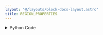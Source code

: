 ```yaml
---
layout: "@/layouts/block-docs-layout.astro"
title: REGION_PROPERTIES
---
```



<PythonDocsDisplay docstring={docstring} />
<AppDisplay app={app} blockName="REGION_PROPERTIES" client:visible />

<details>
<summary>Python Code</summary>
```python
from flojoy import flojoy, Plotly, Image, Grayscale, Matrix
import plotly.express as px
import plotly.graph_objects as go
from skimage.draw import ellipse
from skimage.measure import label, regionprops, find_contours
from skimage.transform import rotate
import re
import numpy as np
from typing import Optional
import math
from nodes.VISUALIZERS.template import plot_layout
from PIL import Image as PILImage


@flojoy(deps={"scikit-image": "0.21.0"}, node_type="VISUALIZERS")
def REGION_PROPERTIES(default: Optional[Image | Grayscale | Matrix] = None) -> Plotly:
    """The image processing REGION_PROPERTIES node is a stand-alone visualizer for analyzing an input array of data.

    There are multiple input 'DataContainer' types for which
    this function is applicable: 'Image', 'Grayscale', or 'Matrix'.

    Often in image analysis, it is necessary to determine subvolumes / subregions
    inside a given image, whether for object count (e.g. the counting of
    cells on a glass plate), or object dimensional analysis (determining coutours of
    a region, centroid of a region relative to the pixel coordinate origin of the image,
    determining the semi-major or -minor axes of a region, etc.). This functionality
    is entirely provided by this node in a two-step process:

    - First, the regions of the INTEGER image are identified and labelled.
    - Second, the regions are analyzed.

    The first step is provided by the morphology library of scikit-image's label function,
    while the second is provided by scikit-image's regionprops function.

    After processing, the results of this node are visualized in the main UI,
    where the user can see:
    - The input array / image.
    - The semi-major and semi-minor axes of the contour drawn relative to the contour centroid.
    - The contour centroid.
    - The countour bounding-box.
    - A mouse-hover utility that displays the contour information to the user.

    Parameters
    ----------
    default : Image | Grayscale
        The input node to this function.
        If nothing is supplied, a demo test case is returned to illustrate the functionality of this node.

    Returns
    -------
    fig: Plotly
        A Plotly figure containing the illustrated features as determined by this node.
    """

    if default:
        if isinstance(default, Image):
            r = default.r
            g = default.g
            b = default.b
            a = default.a

            if a is None:
                image = np.stack((r, g, b), axis=2)
            else:
                image = np.stack((r, g, b, a), axis=2)
            image = PILImage.fromarray(image)
            image = np.array(
                image.convert("L"), dtype=np.uint8
            )  # a greyscale image that can be processed
        elif isinstance(default, Grayscale) or isinstance(default, Matrix):
            image = np.array(default.m)  # explicit typing just to be extra safe

    else:
        image = np.zeros((600, 600), dtype=np.uint8)
        rr, cc = ellipse(300, 350, 100, 220)
        image[rr, cc] = 1
        image = rotate(image, angle=15, order=0)
        rr, cc = ellipse(100, 100, 60, 50)
        image[rr, cc] = 1

    # Slight problem. If we're generating a dummy dataset, or if the input is of
    # type `Image`, then there is no problem for the below, since all values will
    # be in range 0-255 (uint8). This is good because the array `rgb_image` below
    # is guaranteed to be able to work and visualize the input array, and the `label`
    # are `regionprops` routines, which only accept integer array inputs, will be fine
    # as well. PROBLEM: if the input type is greyscale or matrix, meaning only a 2D
    # array, we have at no point enforced that the values of these arrays be uint8.
    # Indeed, they may not and in most cases will not be, and can have values within
    # an extreme dynamic range. To fix this, we need a case to explicitly handle greyscale
    # and matrix input data types, both for visualization and for region property analysis.
    original_dtype = str(np.min_scalar_type(image))
    if "int" in original_dtype:  # we are good, and all are integers
        pass
    elif "f" in original_dtype:  # matches 'float' and 'f8' etc
        nbits = int(re.search(r"\d+", str(original_dtype)).group())
        image = image.astype(getattr(np, f"int{nbits}"))
    else:
        raise TypeError(
            "Input array of insufficient data type to pass to the region analysis routines."
        )
    labels = label(image)
    rprops = regionprops(label_image=labels, intensity_image=image)

    rgb_image = np.zeros(
        (*image.shape, 3), dtype=np.uint8
    )  # only generated for plotting
    rgb_image[..., 0] = image * 255  # Red channel
    rgb_image[..., 1] = image * 255  # Green channel
    rgb_image[..., 2] = image * 255  # Blue channel
    layout = plot_layout(title=f"IMAGE with {labels.max()} objects")
    fig = px.imshow(img=rgb_image)
    fig.layout = layout

    properties = [
        "area",
        "eccentricity",
        "perimeter",
        "centroid",
        "orientation",
        "axis_major_length",
        "axis_minor_length",
    ]

    for props in rprops:
        y0, x0 = props.centroid
        orientation = props.orientation
        x1 = x0 + math.cos(orientation) * 0.5 * props.axis_minor_length
        y1 = y0 - math.sin(orientation) * 0.5 * props.axis_minor_length
        x2 = x0 - math.sin(orientation) * 0.5 * props.axis_major_length
        y2 = y0 - math.cos(orientation) * 0.5 * props.axis_major_length

        line_trace1 = go.Scatter(
            x=[x0, x1],
            y=[y0, y1],
            mode="lines",
            line=dict(color="red", width=2.5),
            showlegend=False,
        )
        line_trace2 = go.Scatter(
            x=[x0, x2],
            y=[y0, y2],
            mode="lines",
            line=dict(color="red", width=2.5),
            showlegend=False,
        )
        marker_trace = go.Scatter(
            x=[x0],
            y=[y0],
            mode="markers",
            marker=dict(color="green", size=15),
            showlegend=False,
        )

        fig.add_trace(line_trace1)
        fig.add_trace(line_trace2)
        fig.add_trace(marker_trace)

        minr, minc, maxr, maxc = props.bbox
        bx = [minc, maxc, maxc, minc, minc]
        by = [minr, minr, maxr, maxr, minr]

        bounding_box_trace = go.Scatter(
            x=bx, y=by, mode="lines", line=dict(color="blue", width=2), showlegend=False
        )
        fig.add_trace(bounding_box_trace)

    for index in range(labels.max()):
        label_i = rprops[index].label
        contour = find_contours(labels == label_i, 0.5)[0]
        y, x = contour.T
        hoverinfo = ""
        for prop_name in properties:
            val = getattr(rprops[index], prop_name)
            if type(val) == tuple:
                line = [
                    f" <b>{prop_name}_{idv}: {v:.2f}</b>" for idv, v in enumerate(val)
                ]
                hoverinfo += ",".join(line) + "<br>"
            else:
                hoverinfo += f"<b>{prop_name}: {val:.2f}</b><br>"
        fig.add_trace(
            go.Scatter(
                x=x,
                y=y,
                name=label_i,
                mode="lines",
                fill="toself",
                showlegend=False,
                hovertemplate=hoverinfo,
                hoveron="points+fills",
            )
        )

    fig.update_xaxes(range=[0, image.shape[0]])
    fig.update_yaxes(range=[0, image.shape[1]])
    return Plotly(fig=fig)

```
[Find this Flojoy Block on GitHub](https://github.com/flojoy-ai/blocks/blob/main/blocks/TRANSFORMERS/IMAGE_PROCESSING/REGION_PROPERTIES/REGION_PROPERTIES.py)
</details>


## Example
